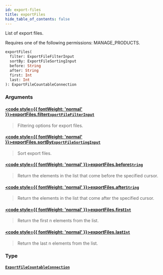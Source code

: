 ```yaml
---
id: export-files
title: exportFiles
hide_table_of_contents: false
---
```








List of export files.

Requires one of the following permissions: MANAGE_PRODUCTS.

```graphql
exportFiles(
  filter: ExportFileFilterInput
  sortBy: ExportFileSortingInput
  before: String
  after: String
  first: Int
  last: Int
): ExportFileCountableConnection
```


### Arguments

#### [<code style={{ fontWeight: 'normal' }}>exportFiles.<b>filter</b></code>](#)<Bullet />[`ExportFileFilterInput`](../../../developer/api-reference/inputs/export-file-filter-input) <Badge class="secondary" text="input"/>
> Filtering options for export files.
> 

#### [<code style={{ fontWeight: 'normal' }}>exportFiles.<b>sortBy</b></code>](#)<Bullet />[`ExportFileSortingInput`](../../../developer/api-reference/inputs/export-file-sorting-input) <Badge class="secondary" text="input"/>
> Sort export files.
> 

#### [<code style={{ fontWeight: 'normal' }}>exportFiles.<b>before</b></code>](#)<Bullet />[`String`](../../../developer/api-reference/scalars/string) <Badge class="secondary" text="scalar"/>
> Return the elements in the list that come before the specified cursor.
> 

#### [<code style={{ fontWeight: 'normal' }}>exportFiles.<b>after</b></code>](#)<Bullet />[`String`](../../../developer/api-reference/scalars/string) <Badge class="secondary" text="scalar"/>
> Return the elements in the list that come after the specified cursor.
> 

#### [<code style={{ fontWeight: 'normal' }}>exportFiles.<b>first</b></code>](#)<Bullet />[`Int`](../../../developer/api-reference/scalars/int) <Badge class="secondary" text="scalar"/>
> Return the first n elements from the list.
> 

#### [<code style={{ fontWeight: 'normal' }}>exportFiles.<b>last</b></code>](#)<Bullet />[`Int`](../../../developer/api-reference/scalars/int) <Badge class="secondary" text="scalar"/>
> Return the last n elements from the list.
> 

### Type

#### [`ExportFileCountableConnection`](../../../developer/api-reference/objects/export-file-countable-connection) <Badge class="secondary" text="object"/>
> 
> 





